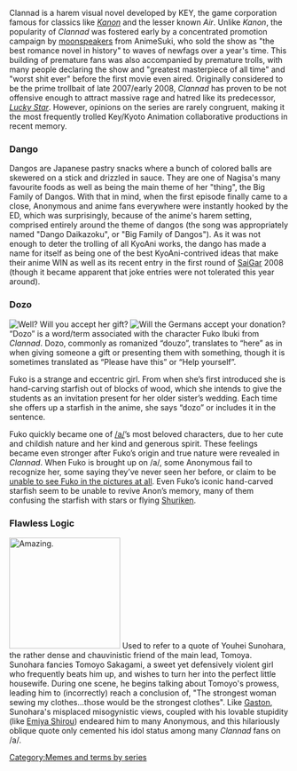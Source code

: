 Clannad is a harem visual novel developed by KEY, the game corporation famous for classics like ''[[Kanon]]'' and the lesser known ''Air''. Unlike ''Kanon'', the popularity of ''Clannad'' was fostered early by a concentrated promotion campaign by [[moonspeak|moonspeakers]] from AnimeSuki, who sold the show as "the best romance novel in history" to waves of newfags over a year's time. This building of premature fans was also accompanied by premature trolls, with many people declaring the show and "greatest masterpiece of all time" and "worst shit ever" before the first movie even aired. Originally considered to be the prime trollbait of late 2007/early 2008, ''Clannad'' has proven to be not offensive enough to attract massive rage and hatred like its predecessor, ''[[Lucky Star]]''. However, opinions on the series are rarely congruent, making it the most frequently trolled Key/Kyoto Animation collaborative productions in recent memory.

=== Dango ===
Dangos are Japanese pastry snacks where a bunch of colored balls are skewered on a stick and drizzled in sauce. They are one of Nagisa's many favourite foods as well as being the main theme of her "thing", the Big Family of Dangos. With that in mind, when the first episode finally came to a close, Anonymous and anime fans everywhere were instantly hooked by the ED, which was surprisingly, because of the anime's harem setting, comprised entirely around the theme of dangos (the song was appropriately named "Dango Daikazoku", or "Big Family of Dangos"). As it was not enough to deter the trolling of all KyoAni works, the dango has made a name for itself as being one of the best KyoAni-contrived ideas that make their anime WIN as well as its recent entry in the first round of [[GAR#SaiGar|SaiGar]] 2008 (though it became apparent that joke entries were not tolerated this year around).

=== Dozo ===
[[Image:Dozo 1.jpg|thumb|left|Well? Will you accept her gift?]]
[[Image:Abuse_dozo.jpg|thumb|Will the Germans accept [[abuse hand|your donation]]?]]
“Dozo” is a word/term associated with the character Fuko Ibuki from ''Clannad''. Dozo, commonly as romanized “douzo”, translates to “here” as in when giving someone a gift or presenting them with something, though it is sometimes translated as “Please have this” or “Help yourself”.

Fuko is a strange and eccentric girl. From when she’s first introduced she is hand-carving starfish out of blocks of wood, which she intends to give the students as an invitation present for her older sister’s wedding. Each time she offers up a starfish in the anime, she says “dozo” or includes it in the sentence. 

Fuko quickly became one of [[/a/]]’s most beloved characters, due to her cute and childish nature and her kind and generous spirit. These feelings became even stronger after Fuko’s origin and true nature were revealed in ''Clannad''. <!-- Due to the fact that doing so would spoil an integral part of the Clannad anime, Fuko’s entire story will not be explained here.--> When Fuko is brought up on /a/, some Anonymous fail to recognize her, some saying they’ve never seen her before, or claim to be [[Higurashi_no_Naku_Koro_ni#Hanyuu|unable to see Fuko in the pictures at all]]. Even Fuko’s iconic hand-carved starfish seem to be unable to revive Anon’s memory, many of them confusing the starfish with stars or flying [http://en.wikipedia.org/wiki/Shuriken Shuriken].

=== Flawless Logic ===
[[Image:Sunohara_Logic.jpg|thumb|left|200px|Amazing.]]
Used to refer to a quote of Youhei Sunohara, the rather dense and chauvinistic friend of the main lead, Tomoya. Sunohara fancies Tomoyo Sakagami, a sweet yet defensively violent girl who frequently beats him up, and wishes to turn her into the perfect little housewife. During one scene, he begins talking about Tomoyo's prowess, leading him to (incorrectly) reach a conclusion of, "The strongest woman sewing my clothes...those would be the strongest clothes". Like [[Gaston]], Sunohara's misplaced misogynistic views, coupled with his lovable stupidity (like [[Fate/stay night#...You lost me.|Emiya Shirou]]) endeared him to many Anonymous, and this hilariously oblique quote only cemented his idol status among many ''Clannad'' fans on /a/.

{{AnimeSeries}}
[[Category:Memes and terms by series]]